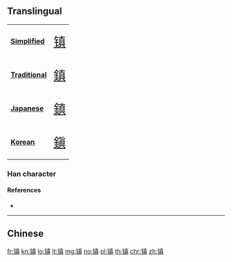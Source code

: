 {{character info/new}}
{{also|鎮}}
==Translingual==
{| class="floatright" border=1 cellpadding="5" cellspacing="0"
|- valign="center"
| bgcolor="#dfefff"|
'''[[Simplified Chinese|Simplified]]'''
|<span class="Hans" lang="zh-hans" style="font-size: 175%">[[镇]]</span>
|- valign="center"
| bgcolor="#dfefff"|
'''[[Traditional Chinese|Traditional]]'''
|<span class="Hant" lang="zh-hant" style="font-size: 175%">[[鎮]]</span>
|- valign="center"
| bgcolor="#dfefff"|
'''[[Japanese]]'''
|<span class="Jpan" lang="jp" style="font-size: 175%">[[鎮]]</span>
|- valign="center"
| bgcolor="#dfefff"|
'''[[Korean]]'''
|<span class="Ko" lang="ko" style="font-size: 175%">[[鎭]]</span>
|}
===Han character===
{{Han char|rn=167|rad=钅|as=10|sn=15|four=|canj=CJBC,OPJBC,XCJBC|ids=⿰钅真}}

====References====
* {{Han ref|kx=1328.061|hdz=64239.010|uh=9547|ud=38215}}

----

==Chinese==
{{zh-see|鎮}}

[[fr:镇]]
[[kn:镇]]
[[lo:镇]]
[[lt:镇]]
[[mg:镇]]
[[no:镇]]
[[pl:镇]]
[[th:镇]]
[[chr:镇]]
[[zh:镇]]